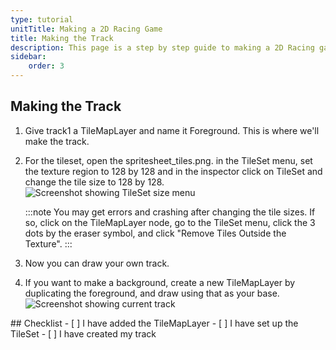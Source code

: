 ```yaml
---
type: tutorial
unitTitle: Making a 2D Racing Game
title: Making the Track
description: This page is a step by step guide to making a 2D Racing game
sidebar:
    order: 3
---
```



## Making the Track

<Steps>

1. Give track1 a TileMapLayer and name it Foreground. This is where we'll make the track.

2. For the tileset, open the spritesheet_tiles.png. in the TileSet menu, set the texture region to 128 by 128 and in the inspector click on TileSet and change the tile size to 128 by 128.
    ![Screenshot showing TileSet size menu](/src/assets/godot/2DRacing/image2.png)

    :::note
    You may get errors and crashing after changing the tile sizes. If so, click on the TileMapLayer node, go to the TileSet menu, click the 3 dots by the eraser symbol, and click "Remove Tiles Outside the Texture".
    :::

3. Now you can draw your own track.

4. If you want to make a background, create a new TileMapLayer by duplicating the foreground, and draw using that as your base.
    ![Screenshot showing current track](/src/assets/godot/2DRacing/image3.png)

</Steps>

<Box>
## Checklist
<Checklist>
- [ ] I have added the TileMapLayer
- [ ] I have set up the TileSet
- [ ] I have created my track
</Checklist>
</Box>